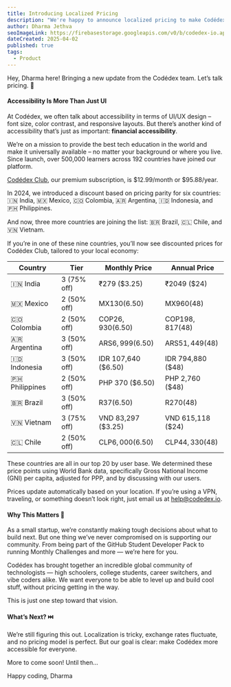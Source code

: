 ```yaml
---
title: Introducing Localized Pricing
description: "We're happy to announce localized pricing to make Codédex more affordable around the world! 🌍 Discover which countries are included and why we made the change."
author: Dharma Jethva
seoImageLink: https://firebasestorage.googleapis.com/v0/b/codedex-io.appspot.com/o/blogs%2Fintroducing-localized-pricing%2Fbanner.png?alt=media&token=252fdfc6-8fe3-467e-8294-69abb4746d4e
dateCreated: 2025-04-02
published: true
tags:
  - Product
---
```


Hey, Dharma here! Bringing a new update from the Codédex team. Let’s talk pricing. 💸

#### Accessibility Is More Than Just UI

At Codédex, we often talk about accessibility in terms of UI/UX design – font size, color contrast, and responsive layouts. But there’s another kind of accessibility that’s just as important: **financial accessibility**.

We’re on a mission to provide the best tech education in the world and make it universally available – no matter your background or where you live. Since launch, over 500,000 learners across 192 countries have joined our platform.

[Codédex Club](https://www.codedex.io/pricing), our premium subscription, is $12.99/month or $95.88/year.

In 2024, we introduced a discount based on pricing parity for six countries: 🇮🇳 India, 🇲🇽 Mexico, 🇨🇴 Colombia, 🇦🇷 Argentina, 🇮🇩 Indonesia, and 🇵🇭 Philippines.

And now, three more countries are joining the list: 🇧🇷 Brazil, 🇨🇱 Chile, and 🇻🇳 Vietnam. 

If you’re in one of these nine countries, you’ll now see discounted prices for Codédex Club, tailored to your local economy:

| Country          | Tier        | Monthly Price       | Annual Price      |
| ---------------- | ----------- | ------------------- | ----------------- |
| 🇮🇳 India       | 3 (75% off) | ₹279 ($3.25)        | ₹2049 ($24)       |
| 🇲🇽 Mexico      | 2 (50% off) | MX$130 ($6.50)      | MX$960 ($48)      |
| 🇨🇴 Colombia    | 2 (50% off) | COP$26,930 ($6.50)  | COP$198,817 ($48) |
| 🇦🇷 Argentina   | 3 (50% off) | ARS$6,999 ($6.50)   | ARS$51,449 ($48)  |
| 🇮🇩 Indonesia   | 3 (50% off) | IDR 107,640 ($6.50) | IDR 794,880 ($48) |
| 🇵🇭 Philippines | 2 (50% off) | PHP 370 ($6.50)     | PHP 2,760 ($48)   |
| 🇧🇷 Brazil      | 3 (50% off) | R$37 ($6.50)        | R$270 ($48)       |
| 🇻🇳 Vietnam     | 3 (75% off) | VND 83,297 ($3.25)  | VND 615,118 ($24) |
| 🇨🇱 Chile       | 2 (50% off) | CLP$6,000 ($6.50)   | CLP$44,330 ($48)  |

These countries are all in our top 20 by user base. We determined these price points using World Bank data, specifically Gross National Income (GNI) per capita, adjusted for PPP, and by discussing with our users.

Prices update automatically based on your location. If you’re using a VPN, traveling, or something doesn’t look right, just email us at help@codedex.io.

#### Why This Matters 💛

As a small startup, we’re constantly making tough decisions about what to build next. But one thing we’ve never compromised on is supporting our community. From being part of the GitHub Student Developer Pack to running Monthly Challenges and more — we’re here for you.

Codédex has brought together an incredible global community of technologists — high schoolers, college students, career switchers, and vibe coders alike. We want everyone to be able to level up and build cool stuff, without pricing getting in the way.

This is just one step toward that vision.

#### What’s Next? ⏭️

We’re still figuring this out. Localization is tricky, exchange rates fluctuate, and no pricing model is perfect. But our goal is clear: make Codédex more accessible for everyone.

More to come soon! Until then...

Happy coding,
Dharma
